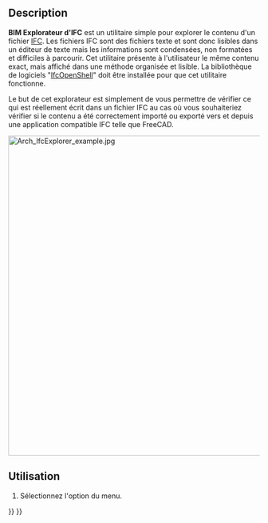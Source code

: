 <languages/>

{{Docnav/fr
|[[BIM_Diff/fr|Comparateur d'IFC]]
|[[Arch_IfcSpreadsheet/fr|Tableur IFC]]
|[[BIM_Workbench/fr|Atelier BIM]]
|IconL=BIM_Diff.svg
|IconR=Arch_IfcSpreadsheet.svg
|IconC=Workbench_BIM.svg
}}

{{GuiCommand/fr
|Name=BIM IfcExplorer
|Name/fr=BIM Explorateur d'IFC
|MenuLocation=Utilitaires → Explorer un fichier IFC
|Workbenches=[[BIM_Workbench/fr|BIM]]
|SeeAlso=[[Arch_IFC/fr|Arch IFC]]
}}

==Description==

''' BIM Explorateur d'IFC''' est un utilitaire simple pour explorer le contenu d'un fichier [[Arch_IFC/fr|IFC]]. Les fichiers IFC sont des fichiers texte et sont donc lisibles dans un éditeur de texte mais les informations sont condensées, non formatées et difficiles à parcourir. Cet utilitaire présente à l'utilisateur le même contenu exact, mais affiché dans une méthode organisée et lisible. La bibliothèque de logiciels "[[IfcOpenShell/fr|IfcOpenShell]]" doit être installée pour que cet utilitaire fonctionne.

Le but de cet explorateur est simplement de vous permettre de vérifier ce qui est réellement écrit dans un fichier IFC au cas où vous souhaiteriez vérifier si le contenu a été correctement importé ou exporté vers et depuis une application compatible IFC telle que FreeCAD. 

[[Image:Arch IfcExplorer example.jpg|640px]]
{{Caption|Explorateur de fichier IFC avec certaines de ses propriétés}}

<span id="Usage"></span>
==Utilisation==

# Sélectionnez l'option {{MenuCommand|Utilitaires → [[Image:BIM_IfcExplorer.svg|16px]] Explorer un fichier IFC}} du menu.


{{Docnav/fr
|[[BIM_Diff/fr|Comparateur d'IFC]]
|[[Arch_IfcSpreadsheet/fr|Tableur IFC]]
|[[BIM_Workbench/fr|Atelier BIM]]
|IconL=BIM_Diff.svg
|IconR=Arch_IfcSpreadsheet.svg
|IconC=Workbench_BIM.svg
}}

{{BIM_Tools_navi{{#translation:}}}}
{{Userdocnavi{{#translation:}}}}
